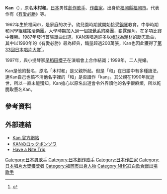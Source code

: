 {{blpsources|time=2020-01-12}}
{{Infobox Musician 
| Name                = Kan
| Background          = 男歌手
| Birth_name          = 木村 和
| 母校 = [[法政大學|法政大學]]社會學部畢業
| Born                = {{birth date and age|1962|9|24}}<br />{{JPN}}[[福岡縣|福岡縣]][[福岡市|福岡市]]
| Died                = 
| Origin              = {{JPN}}
| Instrument          = [[鋼琴|鋼琴]]
| Genre               = [[J-POP|J-POP]]
| Occupation          = [[創作歌手|創作歌手]]、[[作曲家|作曲家]]
| Years_active        = 1987年至今
| Label               = [[Polydor_Records|Polydor Records]]<br />（1987年—1995年）<br />[[Mercury_Records|Mercury Records]]<br />（1996年—1997年）<br />[[Warner_Music_Japan|Warner Music Japan]]<br />（1997年—1999年）<br />[[BMG_JAPAN|BMG JAPAN]]<br />（2000年—2001年）<br />[[zetima|zetima]]<br />（2006年—）
| Production          = [[UP-FRONT_AGENCY|UP-FRONT AGENCY]]
| spouse              = [[早稻田櫻子|早稻田櫻子]]
| URL                 = {{official|http://www.kimurakan.com/}}
}}
'''Kan'''（{{bd|1962年|9月24日|||Kan}}），原名'''木村和'''。[[日本|日本]]男性[[創作歌手|創作歌手]]、[[作曲家|作曲家]]。出身於[[福岡縣|福岡縣]][[福岡市|福岡市]]。代表作有《[[有愛必勝|有愛必勝]]》等。

1962年生於福岡市，是家庭的次子。幼兒園時期就開始接受[[鋼琴|鋼琴]]教育。中學時期和同學組建搖滾樂團。大學時期加入過一個[[視覺系|視覺系]]的樂團，嶄露頭角，在多項比賽中獲勝。1987年發行首張單曲出道。KAN演唱過許多以[[棒球|棒球]]為題材的勵志歌曲，其中以1990年的《有愛必勝》最為經典，銷量超過200萬張，Kan也因此獲得了[[第33回日本唱片大賞|第33回]][[日本唱片大賞|日本唱片大賞]]<ref>{{Cite web |url=http://jacompa.or.jp/rekishi/s1959.htm |script-title=ja:第33回日本レコード大賞 |accessdate=2010-05-24 |archive-date=2010-02-19 |archive-url=https://web.archive.org/web/20100219170108/http://www.jacompa.or.jp/rekishi/s1959.htm |dead-url=no }}</ref>。

1997年，與小提琴家[[早稻田櫻子|早稻田櫻子]]在演唱會上合作結識；1999年，二人完婚。

Kan是他的藝名，原名「木村和」是父親所起。但是「和」在日語中有多種讀法，連Kan自己也搞不清他名字裡的「和」是否讀作「kan」。其父親在1990年就逝世，所以一直未能獲知。Kan擔心以原名出道會令外界讀他的名字很麻煩，所以乾脆取藝名Kan。

== 參考資料 ==
{{reflist}}

== 外部連結 ==
*[http://www.kimurakan.com/ Kan 官方網站] {{Wayback|url=http://www.kimurakan.com/ |date=20210124135308 }}
*[https://web.archive.org/web/20100905043215/http://www.stv.ne.jp/radio/kan/index.html KANのロックボンソワ]
*[https://archive.is/20130501001514/http://www.interfm.co.jp/kan/index.php?mode=thu Have a Nite Trip]

{{日本唱片大獎受獎}}
{{Authority control}}
{{DEFAULTSORT:Kan}}
[[Category:日本男歌手|Category:日本男歌手]]
[[Category:日本創作歌手|Category:日本創作歌手]]
[[Category:日本作曲家|Category:日本作曲家]]
[[Category:日本唱片大獎獲獎者|Category:日本唱片大獎獲獎者]]
[[Category:福岡市出身人物|Category:福岡市出身人物]]
[[Category:NHK紅白歌合戰出場歌手|Category:NHK紅白歌合戰出場歌手]]